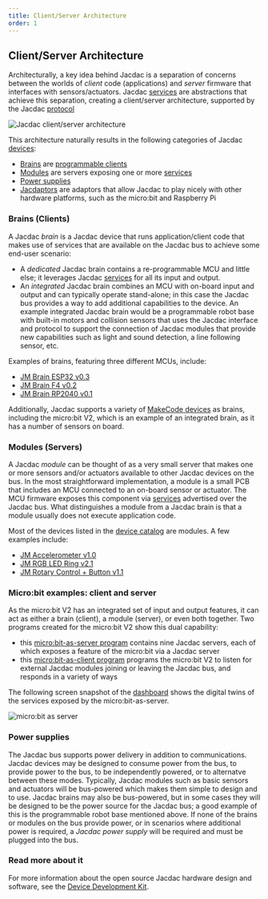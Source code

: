 ```yaml
---
title: Client/Server Architecture
order: 1
---
```


## Client/Server Architecture

Architecturally, a key idea behind Jacdac is a separation of concerns between the worlds of _client_ code (applications) and _server_ firmware that interfaces with sensors/actuators. Jacdac [services](/services) are abstractions that achieve this separation, creating a client/server architecture, supported by the Jacdac [protocol](/reference)

![Jacdac client/server architecture](./jdbus.drawio.svg)

This architecture naturally results in the following categories of Jacdac [devices](/devices):
* [Brains](#brains-clients) are [programmable clients](/clients)
* [Modules](#modules-servers) are servers exposing one or more [services](/services)
* [Power supplies](#power-supplies)
* [Jacdaptors](/overview/jacdaptors) are adaptors that allow Jacdac to play nicely with other hardware platforms, such as the micro:bit and Raspberry Pi

### Brains (Clients)

A Jacdac _brain_ is a Jacdac device that runs application/client code that makes use of services that are available on the Jacdac bus to achieve some end-user scenario:

* A _dedicated_ Jacdac brain contains a re-programmable MCU and little else; it leverages Jacdac [services](/services) for all its input and output.
* An _integrated_ Jacdac brain combines an MCU with on-board input and output and can typically operate stand-alone; in this case the Jacdac bus provides a way to add additional capabilities to the device. An example integrated Jacdac brain would be a programmable robot base with built-in motors and
collision sensors that uses the Jacdac interface and protocol to support the connection of Jacdac modules
that provide new capabilities such as light and sound detection, a line following sensor, etc.

Examples of brains, featuring three different MCUs, include:
* [JM Brain ESP32 v0.3](/devices/microsoft-research/jmbrainesp3248v03)
* [JM Brain F4 v0.2](/devices/microsoft-research/jmbrainf441v02)
* [JM Brain RP2040 v0.1](/devices/microsoft-research/jmbrainrp204059v01)

Additionally, Jacdac supports a variety of [MakeCode devices](/clients/makecode) as brains, including the micro:bit V2, which is an example of an integrated brain, as it has a number of sensors on board.

### Modules (Servers)

A Jacdac _module_ can be thought of as a very small server that makes one or more sensors and/or actuators available to other Jacdac devices on the bus.
In the most straightforward implementation, a module is a small PCB that includes an MCU connected to an on-board sensor or actuator. The MCU firmware exposes this component via [services](/services/) advertised over the Jacdac bus. What distinguishes a module from a Jacdac brain is that a module usually does not execute application code.

Most of the devices listed in the [device catalog](/devices) are modules. A few examples include:

* [JM Accelerometer v1.0](/devices/microsoft-research/jmaccelerometer30v10)
* [JM RGB LED Ring v2.1](/devices/microsoft-research/jmrgbledring37v21)
* [JM Rotary Control + Button v1.1](/devices/microsoft-research/jmrotarycontrolbuttonv11)

### Micro:bit examples: client and server

As the micro:bit V2 has an integrated set of input and output features, it can act as either a brain (client),  a module (server), or even both together.
Two programs created for the micro:bit V2 show this dual capability:
- this [micro:bit-as-server program](https://github.com/microsoft/pxt-jacdac/blob/master/devices/microbit) contains nine Jacdac servers, each of which exposes a feature of the micro:bit via a Jacdac server
- this [micro:bit-as-client program](https://github.com/microsoft/pxt-jacdac/tree/master/tools/microbit-jukebox) programs the micro:bit V2 to listen for external Jacdac modules joining or leaving the Jacdac bus, and responds in a variety of ways

The following screen snapshot of the [dashboard](/dashboard) shows the digital twins of the services exposed by the micro:bit-as-server.

![micro:bit as server](./microbitAsServers.PNG)

### Power supplies

The Jacdac bus supports power delivery in addition to communications. Jacdac devices may be designed to consume power from the bus, to provide power to the bus, to be independently powered, or to alternatve between these modes. Typically, Jacdac modules such as basic sensors and actuators will be bus-powered which makes them simple to design and to use. Jacdac brains may also be bus-powered, but in some cases they will be designed to be the power source for the Jacdac bus; a good example of this is the programmable robot base mentioned above. If none of the brains or modules on the bus provide power, or in scenarios where additional power is required, a _Jacdac power supply_ will be required and must be plugged into the bus.

### Read more about it

For more information about the open source Jacdac hardware design and software, see the [Device Development Kit](/ddk).
